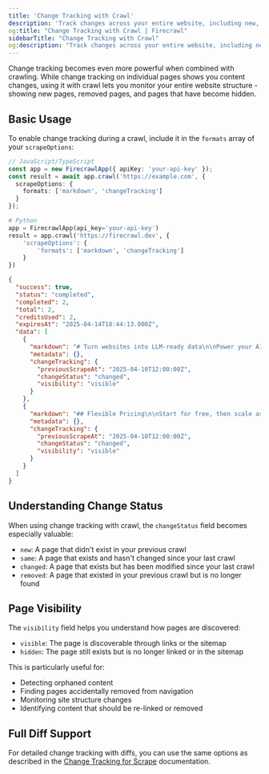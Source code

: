 ```yaml
---
title: 'Change Tracking with Crawl'
description: 'Track changes across your entire website, including new, removed, and hidden pages'
og:title: "Change Tracking with Crawl | Firecrawl"
sidebarTitle: "Change Tracking with Crawl"
og:description: "Track changes across your entire website, including new, removed, and hidden pages"
---
```


Change tracking becomes even more powerful when combined with crawling. While change tracking on individual pages shows you content changes, using it with crawl lets you monitor your entire website structure - showing new pages, removed pages, and pages that have become hidden.

## Basic Usage

To enable change tracking during a crawl, include it in the `formats` array of your `scrapeOptions`:

```typescript
// JavaScript/TypeScript
const app = new FirecrawlApp({ apiKey: 'your-api-key' });
const result = await app.crawl('https://example.com', {
  scrapeOptions: {
    formats: ['markdown', 'changeTracking']
  }
});
```

```python
# Python
app = FirecrawlApp(api_key='your-api-key')
result = app.crawl('https://firecrawl.dev', {
    'scrapeOptions': {
        'formats': ['markdown', 'changeTracking']
    }
})
```


```json
{
  "success": true,
  "status": "completed",
  "completed": 2,
  "total": 2,
  "creditsUsed": 2,
  "expiresAt": "2025-04-14T18:44:13.000Z",
  "data": [
    {
      "markdown": "# Turn websites into LLM-ready data\n\nPower your AI apps with clean data crawled from any website...",
      "metadata": {},
      "changeTracking": {
        "previousScrapeAt": "2025-04-10T12:00:00Z",
        "changeStatus": "changed",
        "visibility": "visible"
      }
    },
    {
      "markdown": "## Flexible Pricing\n\nStart for free, then scale as you grow...",
      "metadata": {},
      "changeTracking": {
        "previousScrapeAt": "2025-04-10T12:00:00Z",
        "changeStatus": "changed",
        "visibility": "visible"
      }
    }
  ]
}
```

## Understanding Change Status

When using change tracking with crawl, the `changeStatus` field becomes especially valuable:

- `new`: A page that didn't exist in your previous crawl
- `same`: A page that exists and hasn't changed since your last crawl
- `changed`: A page that exists but has been modified since your last crawl
- `removed`: A page that existed in your previous crawl but is no longer found

## Page Visibility

The `visibility` field helps you understand how pages are discovered:

- `visible`: The page is discoverable through links or the sitemap
- `hidden`: The page still exists but is no longer linked or in the sitemap

This is particularly useful for:
- Detecting orphaned content
- Finding pages accidentally removed from navigation
- Monitoring site structure changes
- Identifying content that should be re-linked or removed

## Full Diff Support

For detailed change tracking with diffs, you can use the same options as described in the [Change Tracking for Scrape](/features/change-tracking) documentation.